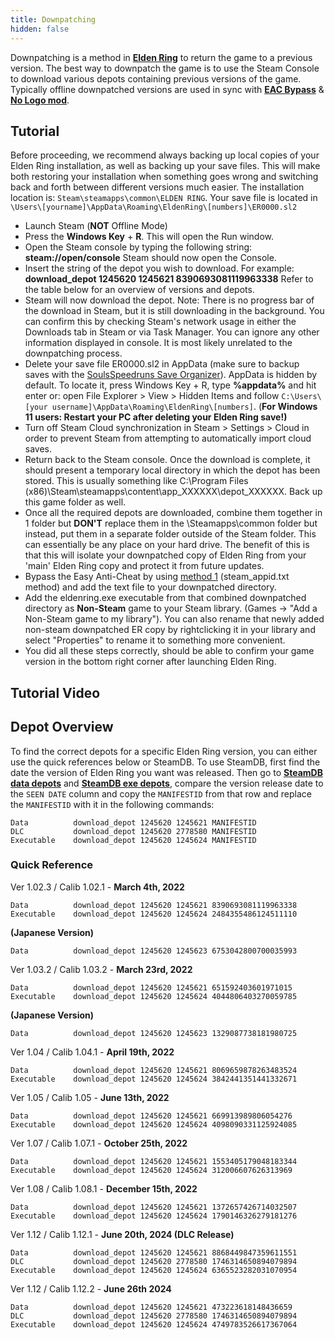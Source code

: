 ```yaml
---
title: Downpatching
hidden: false
---
```



Downpatching is a method in [**Elden Ring**](/eldenring) to return the game to a previous version. The best way to downpatch the game is to use the Steam Console to download various depots containing previous versions of the game. Typically offline downpatched versions are used in sync with [**EAC Bypass**](https://soulsspeedruns.com/eldenring/eac-bypass) & [**No Logo mod**](https://github.com/bladecoding/DarkSouls3RemoveIntroScreens/releases/).

## Tutorial

Before proceeding, we recommend always backing up local copies of your Elden Ring installation, as well as backing up your save files. This will make both restoring your installation when something goes wrong and switching back and forth between different versions much easier. The installation location is: `Steam\steamapps\common\ELDEN RING`. Your save file is located in `\Users\[yourname]\AppData\Roaming\EldenRing\[numbers]\ER0000.sl2`

- Launch Steam (**NOT** Offline Mode)
- Press the **Windows Key** + **R**. This will open the Run window.
- Open the Steam console by typing the following string: **steam://open/console**
  Steam should now open the Console.
- Insert the string of the depot you wish to download. For example:
  **download\_depot 1245620 1245621 8390693081119963338**
  Refer to the table below for an overview of versions and depots.
- Steam will now download the depot. Note: There is no progress bar of the download in Steam, but it is still downloading in the background. You can confirm this by checking Steam's network usage in either the Downloads tab in Steam or via Task Manager.
  You can ignore any other information displayed in console. It is most likely unrelated to the downpatching process.
- Delete your save file ER0000.sl2 in AppData (make sure to backup saves with the [SoulsSpeedruns Save Organizer](https://github.com/Kahmul/SoulsSpeedruns-Save-Organizer/releases)). AppData is hidden by default. To locate it, press Windows Key + R, type **%appdata%** and hit enter or: open File Explorer > View > Hidden Items and follow `C:\Users\[your username]\AppData\Roaming\EldenRing\[numbers]`.
  (**For Windows 11 users: Restart your PC after deleting your Elden Ring save!)**
- Turn off Steam Cloud synchronization in Steam > Settings > Cloud in order to prevent Steam from attempting to automatically import cloud saves.
- Return back to the Steam console. Once the download is complete, it should present a temporary local directory in which the depot has been stored. This is usually something like C:\Program Files (x86)\Steam\steamapps\content\app_XXXXXX\depot_XXXXXX. Back up this game folder as well.
- Once all the required depots are downloaded, combine them together in 1 folder but **DON'T** replace them in the \Steamapps\common folder but instead, put them in a separate folder outside of the Steam folder. This can essentially be any place on your hard drive. The benefit of this is that this will isolate your downpatched copy of Elden Ring from your 'main' Elden Ring copy and protect it from future updates.
- Bypass the Easy Anti-Cheat by using [method 1](https://soulsspeedruns.com/eldenring/eac-bypass) (steam_appid.txt method) and add the text file to your downpatched directory.
- Add the eldenring.exe executable from that combined downpatched directory as **Non-Steam** game to your Steam library. (Games → "Add a Non-Steam game to my library"). You can also rename that newly added non-steam downpatched ER copy by rightclicking it in your library and select "Properties" to rename it to something more convenient.
- You did all these steps correctly, should be able to confirm your game version in the bottom right corner after launching Elden Ring.

## Tutorial Video

<YouTube id="https://www.youtube.com/watch?v=0W_152p_daU" />

## Depot Overview

To find the correct depots for a specific Elden Ring version, you can either use the quick references below or SteamDB. To use SteamDB, first find the date the version of Elden Ring you want was released. Then go to [**SteamDB data depots**](https://steamdb.info/depot/1245621/manifests/) and [**SteamDB exe depots**](https://steamdb.info/depot/1245624/manifests/), compare the version release date to the `SEEN DATE` column and copy the `MANIFESTID` from that row and replace the `MANIFESTID` with it in the following commands:

```
Data          download_depot 1245620 1245621 MANIFESTID
DLC           download_depot 1245620 2778580 MANIFESTID
Executable    download_depot 1245620 1245624 MANIFESTID
```

### **Quick Reference**

Ver 1.02.3 / Calib 1.02.1 - **March 4th, 2022**

```
Data          download_depot 1245620 1245621 8390693081119963338
Executable    download_depot 1245620 1245624 2484355486124511110
```

**(Japanese Version)**

```
Data          download_depot 1245620 1245623 6753042800700035993
```

Ver 1.03.2 / Calib 1.03.2 - **March 23rd, 2022**

```
Data          download_depot 1245620 1245621 651592403601971015
Executable    download_depot 1245620 1245624 4044806403270059785
```

**(Japanese Version)**

```
Data          download_depot 1245620 1245623 1329087738181980725
```

Ver 1.04 / Calib 1.04.1 - **April 19th, 2022**

```
Data          download_depot 1245620 1245621 8069659878263483524
Executable    download_depot 1245620 1245624 3842441351441332671
```

Ver 1.05 / Calib 1.05 - **June 13th, 2022**

```
Data          download_depot 1245620 1245621 669913989806054276
Executable    download_depot 1245620 1245624 4098090331125924085
```

Ver 1.07 / Calib 1.07.1 - **October 25th, 2022**

```
Data          download_depot 1245620 1245621 1553405179048183344
Executable    download_depot 1245620 1245624 312006607626313969
```

Ver 1.08 / Calib 1.08.1 - **December 15th, 2022**

```
Data          download_depot 1245620 1245621 1372657426714032507
Executable    download_depot 1245620 1245624 1790146326279181276
```

Ver 1.12 / Calib 1.12.1 - **June 20th, 2024 (DLC Release)**

```
Data          download_depot 1245620 1245621 8868449847359611551
DLC           download_depot 1245620 2778580 1746314650894079894
Executable    download_depot 1245620 1245624 6365523282031070954
```

Ver 1.12 / Calib 1.12.2 - **June 26th 2024**

```
Data          download_depot 1245620 1245621 473223618148436659
DLC           download_depot 1245620 2778580 1746314650894079894
Executable    download_depot 1245620 1245624 4749783526617367064
```
